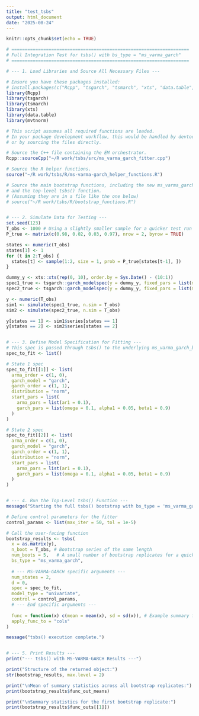 ```yaml
---
title: "test_tsbs"
output: html_document
date: "2025-08-24"
---
```


```r
knitr::opts_chunk$set(echo = TRUE)
```

```r
# ===================================================================
# Full Integration Test for tsbs() with bs_type = "ms_varma_garch"
# ===================================================================

# --- 1. Load Libraries and Source All Necessary Files ---

# Ensure you have these packages installed:
# install.packages(c("Rcpp", "tsgarch", "tsmarch", "xts", "data.table", "mvtnorm"))
library(Rcpp)
library(tsgarch)
library(tsmarch)
library(xts)
library(data.table)
library(mvtnorm)

# This script assumes all required functions are loaded.
# In your package development workflow, this would be handled by devtools::load_all()
# or by sourcing the files directly.

# Source the C++ file containing the EM orchestrator.
Rcpp::sourceCpp("~/R work/tsbs/src/ms_varma_garch_fitter.cpp")

# Source the R helper functions.
source("~/R work/tsbs/R/ms-varma-garch_helper_functions.R")

# Source the main bootstrap functions, including the new ms_varma_garch_bs
# and the top-level tsbs() function.
# (Assuming they are in a file like the one below)
# source("~/R work/tsbs/R/bootstrap_functions.R")


# --- 2. Simulate Data for Testing ---
set.seed(123)
T_obs <- 1000 # Using a slightly smaller sample for a quicker test run
P_true <- matrix(c(0.98, 0.02, 0.03, 0.97), nrow = 2, byrow = TRUE)

states <- numeric(T_obs)
states[1] <- 1
for (t in 2:T_obs) {
  states[t] <- sample(1:2, size = 1, prob = P_true[states[t-1], ])
}

dummy_y <- xts::xts(rep(0, 10), order.by = Sys.Date() - (10:1))
spec1_true <- tsgarch::garch_modelspec(y = dummy_y, fixed_pars = list(mu = 0, ar1 = 0.5, omega = 0.1, alpha1 = 0.1, beta1 = 0.8))
spec2_true <- tsgarch::garch_modelspec(y = dummy_y, fixed_pars = list(mu = 0, ar1 = -0.2, omega = 0.5, alpha1 = 0.3, beta1 = 0.6))

y <- numeric(T_obs)
sim1 <- simulate(spec1_true, n.sim = T_obs)
sim2 <- simulate(spec2_true, n.sim = T_obs)

y[states == 1] <- sim1$series[states == 1]
y[states == 2] <- sim2$series[states == 2]


# --- 3. Define Model Specification for Fitting ---
# This spec is passed through tsbs() to the underlying ms_varma_garch_bs() function.
spec_to_fit <- list()

# State 1 spec
spec_to_fit[[1]] <- list(
  arma_order = c(1, 0),
  garch_model = "garch",
  garch_order = c(1, 1),
  distribution = "norm",
  start_pars = list(
    arma_pars = list(ar1 = 0.1),
    garch_pars = list(omega = 0.1, alpha1 = 0.05, beta1 = 0.9)
  )
)

# State 2 spec
spec_to_fit[[2]] <- list(
  arma_order = c(1, 0),
  garch_model = "garch",
  garch_order = c(1, 1),
  distribution = "norm",
  start_pars = list(
    arma_pars = list(ar1 = 0.1),
    garch_pars = list(omega = 0.1, alpha1 = 0.05, beta1 = 0.9)
  )
)


# --- 4. Run the Top-Level tsbs() Function ---
message("Starting the full tsbs() bootstrap with bs_type = 'ms_varma_garch'...")

# Define control parameters for the fitter
control_params <- list(max_iter = 50, tol = 1e-5)

# Call the user-facing function
bootstrap_results <- tsbs(
  x = as.matrix(y),
  n_boot = T_obs, # Bootstrap series of the same length
  num_boots = 5,   # A small number of bootstrap replicates for a quick test
  bs_type = "ms_varma_garch",
  
  # --- MS-VARMA-GARCH specific arguments ---
  num_states = 2,
  d = 0,
  spec = spec_to_fit,
  model_type = "univariate",
  control = control_params,
  # --- End specific arguments ---
  
  func = function(x) c(mean = mean(x), sd = sd(x)), # Example summary function
  apply_func_to = "cols"
)

message("tsbs() execution complete.")


# --- 5. Print Results ---
print("--- tsbs() with MS-VARMA-GARCH Results ---")

print("Structure of the returned object:")
str(bootstrap_results, max.level = 2)

print("\nMean of summary statistics across all bootstrap replicates:")
print(bootstrap_results$func_out_means)

print("\nSummary statistics for the first bootstrap replicate:")
print(bootstrap_results$func_outs[[1]])

```

